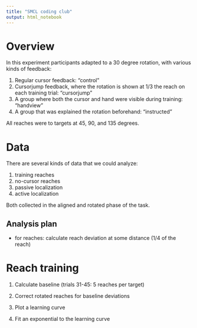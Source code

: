 ---
title: "SMCL coding club"
output: html_notebook
---

# Overview

In this experiment participants adapted to a 30 degree rotation, with various kinds of feedback:

1. Regular cursor feedback: "control"
2. Cursorjump feedback, where the rotation is shown at 1/3 the reach on each training trial: "cursorjump"
3. A group where both the cursor and hand were visible during training: "handview"
4. A group that was explained the rotation beforehand: "instructed"

All reaches were to targets at 45, 90, and 135 degrees.

# Data

There are several kinds of data that we could analyze:

1. training reaches
2. no-cursor reaches
3. passive localization
4. active localization

Both collected in the aligned and rotated phase of the task.

## Analysis plan

- for reaches: calculate reach deviation at some distance (1/4 of the reach)

# Reach training

1. Calculate baseline (trials 31-45: 5 reaches per target)
2. Correct rotated reaches for baseline deviations
3. Plot a learning curve

4. Fit an exponential to the learning curve